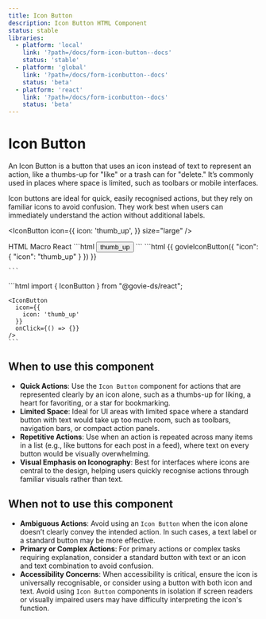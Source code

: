 ```yaml
---
title: Icon Button
description: Icon Button HTML Component
status: stable
libraries:
  - platform: 'local'
    link: '?path=/docs/form-icon-button--docs'
    status: 'stable'
  - platform: 'global'
    link: '?path=/docs/form-iconbutton--docs'
    status: 'beta'
  - platform: 'react'
    link: '?path=/docs/form-iconbutton--docs'
    status: 'beta'
---
```


# Icon Button

<ComponentStatusBlock componentId="icon-button" />

An Icon Button is a button that uses an icon instead of text to represent an action, like a thumbs-up for "like" or a trash can for "delete." It’s commonly used in places where space is limited, such as toolbars or mobile interfaces.

Icon buttons are ideal for quick, easily recognised actions, but they rely on familiar icons to avoid confusion. They work best when users can immediately understand the action without additional labels.

<IconButton
  icon={{
    icon: 'thumb_up',
  }}
  size="large"
/>

<Tabs id="tab3">
  <TabList>
    <TabItem value="tab31" checked>HTML</TabItem>
    <TabItem value="tab32">Macro</TabItem>
    <TabItem value="tab33">React</TabItem>
  </TabList>
  <TabPanel value="tab31">
    ```html
    <button
      data-element="icon-button-container"
      data-module="gieds-icon-button"
      data-testid="govieIconButton-default-primary-medium-notDisabled"
      class="gi-btn gi-btn-primary gi-icon-btn-regular">
      <span
        data-testid="govie-icon"    
        role="presentation"
        class="
          material-icons
          gi-block
          gi-text-[16px]">
        thumb_up
      </span>
    </button>
    ```
  </TabPanel>
  <TabPanel value="tab32">
    ```html
    {{ govieIconButton({
      "icon": {
        "icon": "thumb_up"
      }
    }) }}

    ```

  </TabPanel>
  <TabPanel value="tab33">
    ```html
    import { IconButton } from "@govie-ds/react";
    
    <IconButton
      icon={{
        icon: 'thumb_up'
      }}
      onClick={() => {}}
    />
    ```
  </TabPanel>
</Tabs>

## When to use this component

- **Quick Actions**: Use the `Icon Button` component for actions that are represented clearly by an icon alone, such as a thumbs-up for liking, a heart for favoriting, or a star for bookmarking.
- **Limited Space**: Ideal for UI areas with limited space where a standard button with text would take up too much room, such as toolbars, navigation bars, or compact action panels.
- **Repetitive Actions**: Use when an action is repeated across many items in a list (e.g., like buttons for each post in a feed), where text on every button would be visually overwhelming.
- **Visual Emphasis on Iconography**: Best for interfaces where icons are central to the design, helping users quickly recognise actions through familiar visuals rather than text.

## When not to use this component

- **Ambiguous Actions**: Avoid using an `Icon Button` when the icon alone doesn’t clearly convey the intended action. In such cases, a text label or a standard button may be more effective.
- **Primary or Complex Actions**: For primary actions or complex tasks requiring explanation, consider a standard button with text or an icon and text combination to avoid confusion.
- **Accessibility Concerns**: When accessibility is critical, ensure the icon is universally recognisable, or consider using a button with both icon and text. Avoid using `Icon Button` components in isolation if screen readers or visually impaired users may have difficulty interpreting the icon's function.
